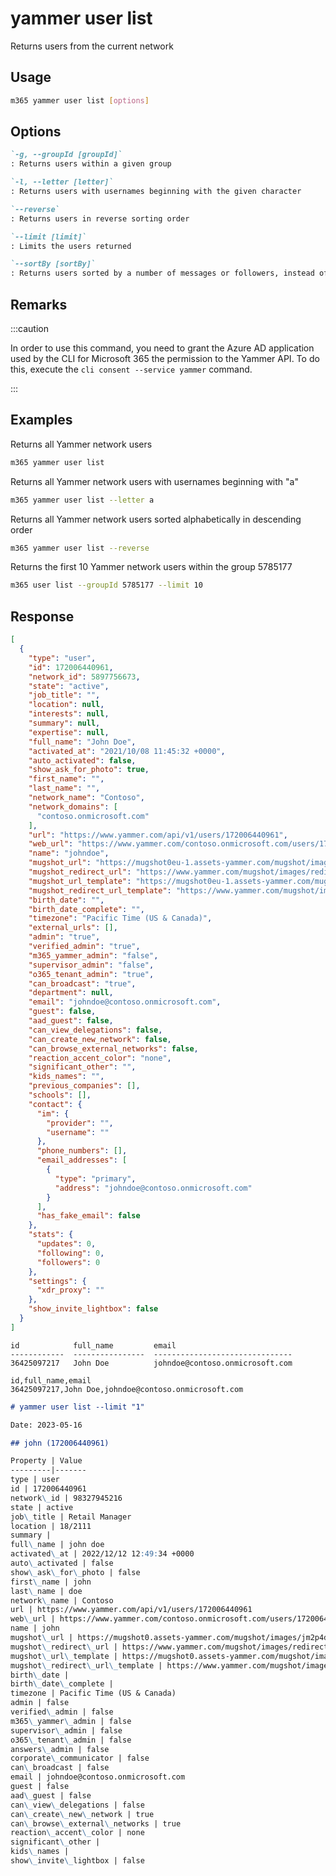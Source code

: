 
# yammer user list

Returns users from the current network

## Usage

```sh
m365 yammer user list [options]
```

## Options

```md defintion-list
`-g, --groupId [groupId]`
: Returns users within a given group

`-l, --letter [letter]`
: Returns users with usernames beginning with the given character

`--reverse`
: Returns users in reverse sorting order

`--limit [limit]`
: Limits the users returned

`--sortBy [sortBy]`
: Returns users sorted by a number of messages or followers, instead of the default behavior of sorting alphabetically. Allowed values are `messages,followers`
```

<Global />

## Remarks

:::caution

In order to use this command, you need to grant the Azure AD application used by the CLI for Microsoft 365 the permission to the Yammer API. To do this, execute the `cli consent --service yammer` command.

:::

## Examples
  
Returns all Yammer network users

```sh
m365 yammer user list
```

Returns all Yammer network users with usernames beginning with "a"

```sh
m365 yammer user list --letter a
```

Returns all Yammer network users sorted alphabetically in descending order

```sh
m365 yammer user list --reverse
```

Returns the first 10 Yammer network users within the group 5785177

```sh
m365 user list --groupId 5785177 --limit 10
```

## Response

<Tabs>
  <TabItem value="JSON">

  ```json
  [
    {
      "type": "user",
      "id": 172006440961,
      "network_id": 5897756673,
      "state": "active",
      "job_title": "",
      "location": null,
      "interests": null,
      "summary": null,
      "expertise": null,
      "full_name": "John Doe",
      "activated_at": "2021/10/08 11:45:32 +0000",
      "auto_activated": false,
      "show_ask_for_photo": true,
      "first_name": "",
      "last_name": "",
      "network_name": "Contoso",
      "network_domains": [
        "contoso.onmicrosoft.com"
      ],
      "url": "https://www.yammer.com/api/v1/users/172006440961",
      "web_url": "https://www.yammer.com/contoso.onmicrosoft.com/users/172006440961",
      "name": "johndoe",
      "mugshot_url": "https://mugshot0eu-1.assets-yammer.com/mugshot/images/no_photo.png?P1=1668205841&P2=104&P3=1&P4=rnM2FPGOQRZja018qxAFshyyDKKH5SoUXkdpCeizRsdD7Ggb9sLSsdEaq-icgk8g-QTHFd0Te4e1gWAZTGEQekSQop6G6zDcipIVbZMJStEzfKKUpSPckcXnRhfiI55yq5AOLhVcH2PP_ZBFF-0KXMaP8Hy4dGDIRzmnUGhFuik0yjNBoGaYL86ltEaDMQdpS6rS3lmIMzLPGEMfr30vethAxRT7SKBbNYxZ9iPxO6TY26cYCfv0VyyMQkGGviPU4__EVjOoklhD_AqFGFGHtRTcsafpKOxCE70Z-nUpIPbYCel3las7w105u4SvPPC00Q5LUMDynUvzPiR4-vbWPg&size=48x48",
      "mugshot_redirect_url": "https://www.yammer.com/mugshot/images/redirect/48x48/no_photo.png",
      "mugshot_url_template": "https://mugshot0eu-1.assets-yammer.com/mugshot/images/no_photo.png?P1=1668205841&P2=104&P3=1&P4=rnM2FPGOQRZja018qxAFshyyDKKH5SoUXkdpCeizRsdD7Ggb9sLSsdEaq-icgk8g-QTHFd0Te4e1gWAZTGEQekSQop6G6zDcipIVbZMJStEzfKKUpSPckcXnRhfiI55yq5AOLhVcH2PP_ZBFF-0KXMaP8Hy4dGDIRzmnUGhFuik0yjNBoGaYL86ltEaDMQdpS6rS3lmIMzLPGEMfr30vethAxRT7SKBbNYxZ9iPxO6TY26cYCfv0VyyMQkGGviPU4__EVjOoklhD_AqFGFGHtRTcsafpKOxCE70Z-nUpIPbYCel3las7w105u4SvPPC00Q5LUMDynUvzPiR4-vbWPg&size={width}x{height}",
      "mugshot_redirect_url_template": "https://www.yammer.com/mugshot/images/redirect/{width}x{height}/no_photo.png",
      "birth_date": "",
      "birth_date_complete": "",
      "timezone": "Pacific Time (US & Canada)",
      "external_urls": [],
      "admin": "true",
      "verified_admin": "true",
      "m365_yammer_admin": "false",
      "supervisor_admin": "false",
      "o365_tenant_admin": "true",
      "can_broadcast": "true",
      "department": null,
      "email": "johndoe@contoso.onmicrosoft.com",
      "guest": false,
      "aad_guest": false,
      "can_view_delegations": false,
      "can_create_new_network": false,
      "can_browse_external_networks": false,
      "reaction_accent_color": "none",
      "significant_other": "",
      "kids_names": "",
      "previous_companies": [],
      "schools": [],
      "contact": {
        "im": {
          "provider": "",
          "username": ""
        },
        "phone_numbers": [],
        "email_addresses": [
          {
            "type": "primary",
            "address": "johndoe@contoso.onmicrosoft.com"
          }
        ],
        "has_fake_email": false
      },
      "stats": {
        "updates": 0,
        "following": 0,
        "followers": 0
      },
      "settings": {
        "xdr_proxy": ""
      },
      "show_invite_lightbox": false
    }
  ]
  ```

  </TabItem>
  <TabItem value="Text">

  ```text
  id            full_name         email
  ------------  ----------------  -------------------------------
  36425097217   John Doe          johndoe@contoso.onmicrosoft.com
  ```

  </TabItem>
  <TabItem value="CSV">

  ```csv
  id,full_name,email
  36425097217,John Doe,johndoe@contoso.onmicrosoft.com
  ```

  </TabItem>
  <TabItem value="Markdown">

  ```md
  # yammer user list --limit "1"

  Date: 2023-05-16

  ## john (172006440961)

  Property | Value
  ---------|-------
  type | user
  id | 172006440961
  network\_id | 98327945216
  state | active
  job\_title | Retail Manager
  location | 18/2111
  summary |
  full\_name | john doe
  activated\_at | 2022/12/12 12:49:34 +0000
  auto\_activated | false
  show\_ask\_for\_photo | false
  first\_name | john
  last\_name | doe
  network\_name | Contoso
  url | https://www.yammer.com/api/v1/users/172006440961
  web\_url | https://www.yammer.com/contoso.onmicrosoft.com/users/172006440961
  name | john
  mugshot\_url | https://mugshot0.assets-yammer.com/mugshot/images/jm2p4dHNWgVr1Q1C5jbGvcmWqVM5W9Zj?P1=1684269325&P2=104&P3=1&P4=I\_DbxkwAcCq1cmFgxWINlSF3VQH9EqvZBvoYtO\_XqC4T0mboYO6i381CGmffkQvNAbhjlAn1u9uFg-9mnK0alNJI3DzstJNRSEvFEi-iu0TPnWM7obmcD6tLr5xPNnkhn0jVIcVCF\_l0MyMUGAL2tcSHRy\_j0IvfrP3i4jkColZbiYmng\_4QseJC5y1G9fFn7mpPt2LN7-Qew\_ybxWJXEh6ABLAoCm9\_PmV7TuUt4M\_s-pKDZkQA6\_CDgRLdcHzV2MgZVX0MhkYLnsonoqFiQfns9qmeMPrKAUawQKuupxEI9QHG\_4\_T\_Ncp5OfYXGQXmZt3L5OhAlk2SpoYhdBYtQ&size=48x48
  mugshot\_redirect\_url | https://www.yammer.com/mugshot/images/redirect/48x48/jm2p4dHNWgVr1Q1C5jbGvcmWqVM5W9Zj
  mugshot\_url\_template | https://mugshot0.assets-yammer.com/mugshot/images/jm2p4dHNWgVr1Q1C5jbGvcmWqVM5W9Zj?P1=1684269325&P2=104&P3=1&P4=I\_DbxkwAcCq1cmFgxWINlSF3VQH9EqvZBvoYtO\_XqC4T0mboYO6i381CGmffkQvNAbhjlAn1u9uFg-9mnK0alNJI3DzstJNRSEvFEi-iu0TPnWM7obmcD6tLr5xPNnkhn0jVIcVCF\_l0MyMUGAL2tcSHRy\_j0IvfrP3i4jkColZbiYmng\_4QseJC5y1G9fFn7mpPt2LN7-Qew\_ybxWJXEh6ABLAoCm9\_PmV7TuUt4M\_s-pKDZkQA6\_CDgRLdcHzV2MgZVX0MhkYLnsonoqFiQfns9qmeMPrKAUawQKuupxEI9QHG\_4\_T\_Ncp5OfYXGQXmZt3L5OhAlk2SpoYhdBYtQ&size={width}x{height}
  mugshot\_redirect\_url\_template | https://www.yammer.com/mugshot/images/redirect/{width}x{height}/jm2p4dHNWgVr1Q1C5jbGvcmWqVM5W9Zj
  birth\_date |
  birth\_date\_complete |
  timezone | Pacific Time (US & Canada)
  admin | false
  verified\_admin | false
  m365\_yammer\_admin | false
  supervisor\_admin | false
  o365\_tenant\_admin | false
  answers\_admin | false
  corporate\_communicator | false
  can\_broadcast | false
  email | johndoe@contoso.onmicrosoft.com
  guest | false
  aad\_guest | false
  can\_view\_delegations | false
  can\_create\_new\_network | true
  can\_browse\_external\_networks | true
  reaction\_accent\_color | none
  significant\_other |
  kids\_names |
  show\_invite\_lightbox | false
  ```

  </TabItem>
</Tabs>

